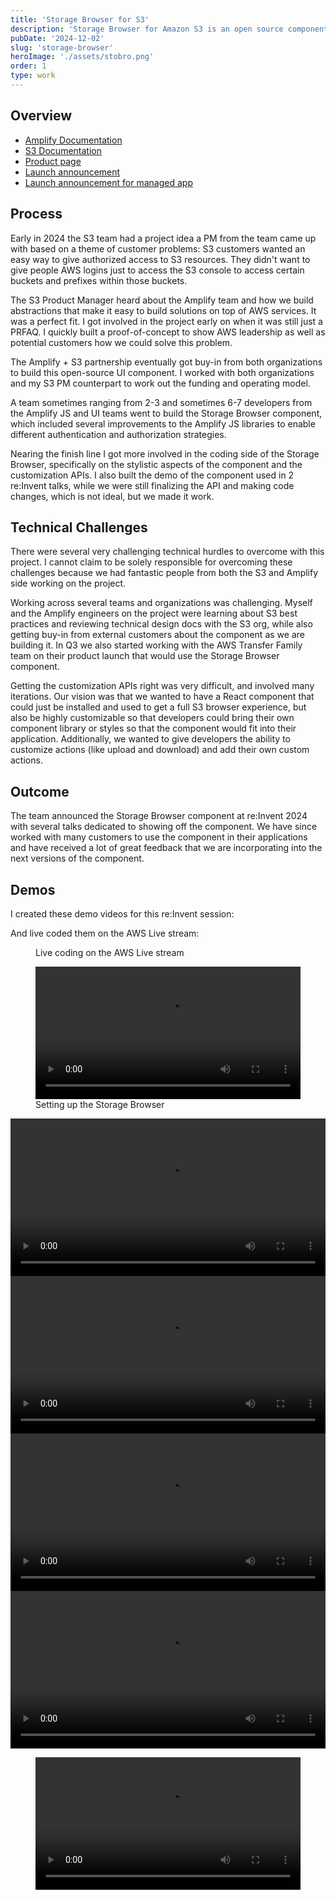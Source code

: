 ```yaml
---
title: 'Storage Browser for S3'
description: 'Storage Browser for Amazon S3 is an open source component you can add to your web applications to provide your end users with a simple interface for data stored in S3. With Storage Browser for S3, you can provide authorized end users access to easily browse, download, upload, copy, and delete data in S3 directly from your own applications.'
pubDate: '2024-12-02'
slug: 'storage-browser'
heroImage: './assets/stobro.png'
order: 1
type: work
---
```



## Overview

<YouTube id="UBpX8hCpLAY" />

* [Amplify Documentation](https://ui.docs.amplify.aws/react/connected-components/storage/storage-browser)
* [S3 Documentation](https://docs.aws.amazon.com/AmazonS3/latest/userguide/storage-browser.html)
* [Product page](https://aws.amazon.com/s3/features/storage-browser/)
* [Launch announcement](https://aws.amazon.com/blogs/aws/connect-users-to-data-through-your-apps-with-storage-browser-for-amazon-s3/)
* [Launch announcement for managed app](https://aws.amazon.com/blogs/aws/announcing-aws-transfer-family-web-apps-for-fully-managed-amazon-s3-file-transfers/)

## Process

Early in 2024 the S3 team had a project idea a PM from the team came up with based on a theme of customer problems: S3 customers wanted an easy way to give authorized access to S3 resources. They didn't want to give people AWS logins just to access the S3 console to access certain buckets and prefixes within those buckets. 

The S3 Product Manager heard about the Amplify team and how we build abstractions that make it easy to build solutions on top of AWS services. It was a perfect fit. I got involved in the project early on when it was still just a PRFAQ. I quickly built a proof-of-concept to show AWS leadership as well as potential customers how we could solve this problem. 

The Amplify + S3 partnership eventually got buy-in from both organizations to build this open-source UI component. I worked with both organizations and my S3 PM counterpart to work out the funding and operating model.

A team sometimes ranging from 2-3 and sometimes 6-7 developers from the Amplify JS and UI teams went to build the Storage Browser component, which included several improvements to the Amplify JS libraries to enable different authentication and authorization strategies. 

Nearing the finish line I got more involved in the coding side of the Storage Browser, specifically on the stylistic aspects of the component and the customization APIs. I also built the demo of the component used in 2 re:Invent talks, while we were still finalizing the API and making code changes, which is not ideal, but we made it work. 

## Technical Challenges

There were several very challenging technical hurdles to overcome with this project. I cannot claim to be solely responsible for overcoming these challenges because we had fantastic people from both the S3 and Amplify side working on the project. 

Working across several teams and organizations was challenging. Myself and the Amplify engineers on the project were learning about S3 best practices and reviewing technical design docs with the S3 org, while also getting buy-in from external customers about the component as we are building it. In Q3 we also started working with the AWS Transfer Family team on their product launch that would use the Storage Browser component. 

Getting the customization APIs right was very difficult, and involved many iterations. Our vision was that we wanted to have a React component that could just be installed and used to get a full S3 browser experience, but also be highly customizable so that developers could bring their own component library or styles so that the component would fit into their application. Additionally, we wanted to give developers the ability to customize actions (like upload and download) and add their own custom actions. 



## Outcome

The team announced the Storage Browser component at re:Invent 2024 with several talks dedicated to showing off the component. We have since worked with many customers to use the component in their applications and have received a lot of great feedback that we are incorporating into the next versions of the component. 

## Demos

I created these demo videos for this re:Invent session:

<YouTube id="YZVbSUHHZ5k" />

And live coded them on the AWS Live stream:

<figure>
<YouTube id="o54A_jliO8s" />
<figcaption>Live coding on the AWS Live stream</figcaption>
</figure>

<figure>
  <video controls width="100%">
    <source src={Demo1} type="video/mp4" />
  </video>
  <figcaption>Setting up the Storage Browser</figcaption>
</figure>

<video controls width="100%">
  <source src={Demo2} type="video/mp4" />
</video>

<video controls width="100%">
  <source src={Demo3} type="video/mp4" />
</video>

<video controls width="100%">
  <source src={Demo4} type="video/mp4" />
</video>

<video controls width="100%">
  <source src={Demo5} type="video/mp4" />
</video>

<figure>
<video controls width="100%">
  <source src={Demo6} type="video/mp4" />
</video>
<figcaption></figcaption>
</figure>
